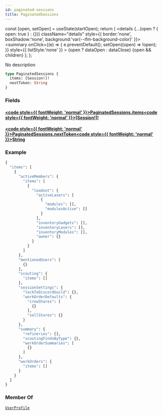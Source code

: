 ```yaml
---
id: paginated-sessions
title: PaginatedSessions
---
```









  const [open, setOpen] = useState(startOpen);
  return (
    <details {...(open ? { open: true } : {})} className="details" style={{ border:'none', boxShadow:'none', background:'var(--ifm-background-color)' }}>
      <summary
        onClick={(e) => {
          e.preventDefault();
          setOpen((open) => !open);
        }}
        style={{ listStyle:'none' }}
      >
      {open ? dataOpen : dataClose}
      </summary>
      {open && children}
    </details>
  );
};








No description


```graphql
type PaginatedSessions {
  items: [Session!]!
  nextToken: String
}
```




### Fields

#### [<code style={{ fontWeight: 'normal' }}>PaginatedSessions.<b>items</b></code>](#)<Bullet />[<code style={{ fontWeight: 'normal' }}><b>[Session!]!</b></code>](/api/types/objects/session.mdx) <Badge class="badge badge--secondary badge--non_null" text="non-null"/> <Badge class="badge badge--secondary " text="object"/> 



#### [<code style={{ fontWeight: 'normal' }}>PaginatedSessions.<b>nextToken</b></code>](#)<Bullet />[<code style={{ fontWeight: 'normal' }}><b>String</b></code>](/api/types/scalars/string.mdx) <Badge class="badge badge--secondary " text="scalar"/> 





### Example


```graphql
{
  "items": [
    {
      "activeMembers": {
        "items": [
          {
            "loadout": {
              "activeLasers": [
                {
                  "modules": [],
                  "modulesActive": []
                }
              ],
              "inventoryGadgets": [],
              "inventoryLasers": [],
              "inventoryModules": [],
              "owner": {}
            }
          }
        ]
      },
      "mentionedUsers": [
        {}
      ],
      "scouting": {
        "items": []
      },
      "sessionSettings": {
        "lockToDiscordGuild": {},
        "workOrderDefaults": {
          "crewShares": [
            {}
          ],
          "sellStores": {}
        }
      },
      "summary": {
        "refineries": [],
        "scoutingFindsByType": {},
        "workOrderSummaries": [
          {}
        ]
      },
      "workOrders": {
        "items": []
      }
    }
  ]
}
```




### Member Of

[`UserProfile`](/api/types/objects/user-profile.mdx)  <Badge class="badge badge--secondary badge--relation" text="object"/>